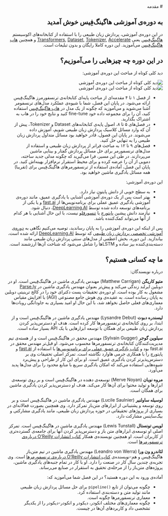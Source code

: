 <div dir="rtl">
# مقدمه

## به دوره‌ی آموزشی هاگینگ‌فِیس خوش آمدید

<Youtube id="00GKzGyWFEs" />

در این دوره‌ی آموزشی، پردازش زبان طبیعی را با استفاده از کتابخانه‌های اکوسیستم [هاگینگ‌فِیس](https://huggingface.co/) یعنی [Transformers](https://github.com/huggingface/transformers), [Dataset](https://github.com/huggingface/datasets), [Tokenizer](https://github.com/huggingface/tokenizers), [Accelerate](https://github.com/huggingface/accelerate) و همچنین [هاب هاگینگ‌فِیس](https://huggingface.co/models) می‌آموزید. این دوره کاملا رایگان و بدون تبلیغات است.

## در این دوره چه چیزهایی را می‌آموزیم؟

دید کلی کوتاه از مباحث این دوره‌ی آموزشی: 

<div class="flex justify-center">
<img class="block dark:hidden" src="https://huggingface.co/datasets/huggingface-course/documentation-images/resolve/main/en/chapter1/summary.svg" alt="دید کلی کوتاه از مباحث این دوره‌ی آموزشی">
<img class="hidden dark:block" src="https://huggingface.co/datasets/huggingface-course/documentation-images/resolve/main/en/chapter1/summary-dark.svg" alt="دید کلی کوتاه از مباحث این دوره‌ی آموزشی">
</div>


- از فصل ۱ تا ۴ مقدمه‌ای از مباحث‌ پایه‌‌ای کتابخانه‌ی ترنسفورمرز هاگینگ‌فِیس ارائه می‌شود. در پایان این فصل، شما با شیوه‌ی عملکرد مدل‌های ترنسفومر آشنا می‌شوید و می‌آموزید که چگونه از یک مدل در [هاب هاگینگ‌فِیس](https://huggingface.co/models) استفاده کنید، آن را برای مجموعه داده خود fine-tune کنید و نتایج خود را در هاب به اشتراک بگذارید.
- در فصل‌های ۵ تا ۸، اصول پایه‌‌ی کتابخانه‌های Dataset و Tokenizer، پیش از آن که وارد مسائل کلاسیک پردازش زبان طبیعی شویم،‌ آموزش داده می‌شوند. در پایان این فصول، قادر خواهید بود مسائل متداول پردازش زبان طبیعی را به تنهایی حل کنید.
- فصل‌های ۹ تا ۱۲ به مباحث فراتر از پردازش زبان طبیعی و استفاده از مدل‌های ترنسفورمر برای حل مسائل پردازش گفتار و بینایی ماشین می‌پردازند. در طی این مسیر، فرا می‌گیرید که چگونه مدلی جدید ساخته، دمویی از آن را عرضه کرده و برای محیط استقرار نرم‌افزار بهینه‌اش کنید. در پایان این فصل، آماده‌ی استفاده از ترنسفورمرهای هاگینگ‌فِیس برای (تقریبا) همه مسائل یادگیری ماشین خواهید بود.

این دوره‌ی آموزشی:

* به سطح خوبی از دانش پایتون نیاز دارد.
* بهتر است پس از یک دوره‌ی آموزشی آشنایی با یادگیری عمیق، مانند دوره‌ی آموزشی یادگیری عمیق عملی برای برنامه‌نویس‌ها از [fast.ai](https://www.fast.ai/) و یا یکی از برنامه‌های توسعه داده شده توسط [DeepLearning.AI](https://www.deeplearning.ai/)، دنبال شود.
* نیازمند دانش پیشین [پایتورچ](https://pytorch.org/) یا [تنسورفلو](https://www.tensorflow.org/) نیست، با این حال آشنایی با هر کدام از آنها می‌تواند کمک‌کننده باشد.

پس از اینکه این دوره‌ی آموزشی را به پایان رساندید، توصیه می‌کنیم نگاهی به [دوره‌ی آموزشی تخصصی پردازش زبان طبیعی](https://www.coursera.org/specializations/natural-language-processing) که توسط  [DeepLearning.AI](https://www.deeplearning.ai/) ارائه شده است، بیاندازید. این دوره، بخش اعظمی از مدل‌های سنتی‌ پردازش زبان طبیعی مانند دسته‌بندی‌کننده بیز ساده و LSTMها را شامل می‌شود که شناخت آن‌ها ارزشمند است.

## ما چه کسانی هستیم؟

درباره نویسندگان:

**متیو کاریگن** (Matthew Carrigan) مهندس یادگیری ماشین در هاگینگ‌فِیس است. او در دوبلین ایرلند زندگی می‌کند و پیش‌تر بعنوان مهندس یادگیری ماشین در  [Parse.ly](https://www.parse.ly/) مشغول به کار بوده است. او دوره‌ی تحقیقات پست دکترای خود را در کالج ترینیتی دوبلین به پایان رسانده است. به عقیده‌ی وی هوش جامع مصنوعی (AGI) با افزایش مقیاس معماری‌های فعلی حاصل نخواهد شد، با این حال او امید بسیاری به جاودانگی روبات‌ها دارد.

**لیسندره دبوت** (Lysandre Debut) مهندس یادگیری ماشین در هاگینگ‌فِیس است و از ابتدا، بر روی کتابخانه‌ی ترنفسورمرها کار کرده است. هدف او دسترس‌پذیر کردن پردازش زبان طبیعی برای همگان با توسعه ابزارهایی با یک API بسیار ساده است. 

**سیلوین گوجر** (Sylvain Gugger)  مهندس محقق در هاگینگ‌فِیس است و از هسته‌ی تیم مدیریت‌کنندگان کتابخانه‌ی ترنسفورمرها محسوب می‌شود. او قبل‌تر مهندس محقق در  fast.ai بود و [کتاب یادگیری عمیق عملی برای برنامه‌نویس‌ها](https://learning.oreilly.com/library/view/deep-learning-for/9781492045519/) با استفاده از [fast.ai](https://www.fast.ai/) و پایتورچ را با همکاری جرمی هاوارد نگاشته است. تمرکز اصلی تحقیقات وی بر دسترس‌پذیرتر کردن یادگیری عمیق است. او برای این کار از طراحی و پیش‌برد شیوه‌هایی استفاده می‌کند که امکان یادگیری سریع با منابع محدود را برای مدل‌ها پدید می‌آورد.

**مروه نویان** (Merve Noyan) توسعه‌ی دهنده در هاگینگ‌فِیس است و بر روی توسعه‌ی ابزارها و تولید محتوا برای آن‌ها کار می‌کند. هدف او دسترس‌پذیر کردن یادگیری ماشین برای همگان است.

**لوسیله ساولنیر** (Lucile Saulnier) مهندس یادگیری ماشین در هاگینگ‌فِیس است و بر روی توسعه و پشتیبانی از ابزارهای متن‌باز تمرکز دارد. وی همچنین بصورت فعالانه‌ای در بسیاری از پروژهای تحقیقاتی در حوزه پردازش زبان طبیعی، مانند یادگیری مشارکتی و بیگ‌ساینس مشارکت دارد.

**لویس تونستال** (Lewis Tunstall) مهندس یادگیری ماشین در هاگینگ‌فِیس است. تمرکز اصلی او توسعه‌ی ابزارهای متن باز و دسترس‌پذیر کردن آنها برای جامعه‌ی گسترده‌تری از کاربران است. او همچنین نویسنده‌ی همکار [کتاب انتشارات O’Reilly درباره‌ی ترنسفورمرها](https://www.oreilly.com/library/view/natural-language-processing/9781098103231/) است.

**لئاندرو ون ورا** (Leandro von Werra) مهندس یادگیری ماشین در تیم متن‌باز هاگینگ‌فِیس و هم-نویسنده‌ی [کتاب انتشارات O’Reilly درباره‌ی ترنسفورمرها](https://www.oreilly.com/library/view/natural-language-processing/9781098103231/) است. وی تجربه‌ی چندین سال کار در صنعت را دارد. او با کار در تمام جنبه‌های یادگیری ماشین، پروژه‌های متن‌باز را از مرحله‌ی تحقیق به استقرار در صنایع می‌رساند.

آماده‌ی ورود به این دوره هستید؟ در این فصل شما می‌آموزید که:

* چگونه می‌توان از تابع `()pipeline` برای حل مسائل پردازش زبان طبیعی مانند تولید متن و دسته‌بندی استفاده کرد.
*  معماری ترنسفورمرها چگونه است.
* چگونه معماری‌های مختلف انکودر، دیکودر  و انکودر-دیکودر را از یکدیگر تشخصی داد و کاربردهای آن‌ها در چیست.
</div>
